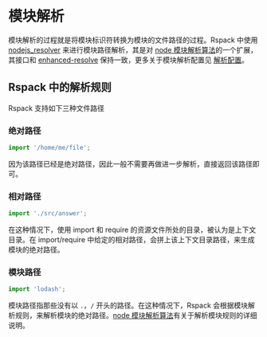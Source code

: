 # 模块解析

模块解析的过程就是将模块标识符转换为模块的文件路径的过程。Rspack 中使用 [nodejs_resolver](https://github.com/web-infra-dev/nodejs_resolver) 来进行模块路径解析，其是对 [node 模块解析算法](https://nodejs.org/api/modules.html#modules_all_together)的一个扩展，其接口和 [enhanced-resolve](https://github.com/webpack/enhanced-resolve) 保持一致，更多关于模块解析配置见 [解析配置](/config/resolve)。

## Rspack 中的解析规则

Rspack 支持如下三种文件路径

### 绝对路径

```js
import '/home/me/file';
```

因为该路径已经是绝对路径，因此一般不需要再做进一步解析，直接返回该路径即可。

### 相对路径

```js
import './src/answer';
```

在这种情况下，使用 import 和 require 的资源文件所处的目录，被认为是上下文目录。在 import/require 中给定的相对路径，会拼上该上下文目录路径，来生成模块的绝对路径。

### 模块路径

```js
import 'lodash';
```

模块路径指那些没有以 `.`，`/` 开头的路径。在这种情况下，Rspack 会根据模块解析规则，来解析模块的绝对路径。[node 模块解析算法](https://nodejs.org/api/modules.html#modules_all_together)有关于解析模块规则的详细说明。
